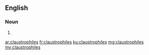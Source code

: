 ==English==

===Noun===
{{head|en|plural}}

# {{plural of|claustrophile|lang=en|nocat=1}}

[[ar:claustrophiles]]
[[fr:claustrophiles]]
[[ku:claustrophiles]]
[[mg:claustrophiles]]
[[my:claustrophiles]]